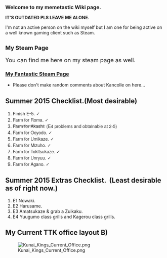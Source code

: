 <span style="font-size:16px;font-weight:bold;">Welcome to my memetastic Wiki page.</span>

'''IT'S OUTDATED PLS LEAVE ME ALONE.'''

I'm not an active person on the wiki myself but I am one for being active on a well known gaming client such as Steam.

==<span style="font-size:18px;">My Steam Page</span>==
<span style="font-size:18px;">You can find me here on my steam page as well.</span>
===[http://steamcommunity.com/profiles/76561198025448363/ My Fantastic Steam Page]===

* Please don't make random comments about Kancolle on here...

== Summer 2015 Checklist.(Most desirable)==
#Finish E-5. <span style="color:rgb(51,51,51);font-family:'OpenSans','HelveticaNeue',Helvetica,Arial,sans-serif;font-size:14px;">✓</span>
#<span style="color:rgb(51,51,51);font-family:'OpenSans','HelveticaNeue',Helvetica,Arial,sans-serif;font-size:14px;">Farm for Roma. </span><span style="color:rgb(51,51,51);font-family:'OpenSans','HelveticaNeue',Helvetica,Arial,sans-serif;font-size:14px;">✓</span>
#<strike><span style="color:rgb(51,51,51);font-family:'OpenSans','HelveticaNeue',Helvetica,Arial,sans-serif;font-size:14px;">Farm for Akashi.</span></strike><span style="color:rgb(51,51,51);font-family:'OpenSans','HelveticaNeue',Helvetica,Arial,sans-serif;font-size:14px;"> (E4 problems and obtainable at 2-5)</span>
#<span style="color:rgb(51,51,51);font-family:'OpenSans','HelveticaNeue',Helvetica,Arial,sans-serif;font-size:14px;">Farm for Ooyodo. </span><span style="color:rgb(51,51,51);font-family:OpenSans,HelveticaNeue,Helvetica,Arial,sans-serif;font-size:14px;">✓</span>
#<span style="color:rgb(51,51,51);font-family:'OpenSans','HelveticaNeue',Helvetica,Arial,sans-serif;font-size:14px;">Farm for Umikaze. </span><span style="color:rgb(51,51,51);font-family:'OpenSans','HelveticaNeue',Helvetica,Arial,sans-serif;font-size:14px;">✓</span>
#<span style="color:rgb(51,51,51);font-family:'OpenSans','HelveticaNeue',Helvetica,Arial,sans-serif;font-size:14px;">Farm for Mizuho. </span><span style="color:rgb(51,51,51);font-family:OpenSans,HelveticaNeue,Helvetica,Arial,sans-serif;font-size:14px;">✓</span>
#<span style="color:rgb(51,51,51);font-family:'OpenSans','HelveticaNeue',Helvetica,Arial,sans-serif;font-size:14px;">Farm for Tokitsukaze. </span><span style="color:rgb(51,51,51);font-family:'OpenSans','HelveticaNeue',Helvetica,Arial,sans-serif;font-size:14px;">✓</span>
#<span style="color:rgb(51,51,51);font-family:'OpenSans','HelveticaNeue',Helvetica,Arial,sans-serif;font-size:14px;">Farm for Unryuu. <span style="color:rgb(51,51,51);font-family:'OpenSans','HelveticaNeue',Helvetica,Arial,sans-serif;font-size:14px;">✓</span></span>
#<span style="color:rgb(51,51,51);font-family:'OpenSans','HelveticaNeue',Helvetica,Arial,sans-serif;font-size:14px;"><span style="color:rgb(51,51,51);font-family:'OpenSans','HelveticaNeue',Helvetica,Arial,sans-serif;font-size:14px;">Farm for Agano. </span></span><span style="color:rgb(51,51,51);font-family:OpenSans,HelveticaNeue,Helvetica,Arial,sans-serif;font-size:14px;">✓</span>
==Summer 2015 Extras Checklist.  (Least desirable as of right now.)==
#E1 Nowaki.
#E2 Harusame.
#E3 Amatsukaze & grab a Zuikaku.
#E4 Yuugumo class grills and Kagerou class grills.

==My Current TTK office layout B)==
[[File:Kunai_Kings_Current_Office.png|right]]